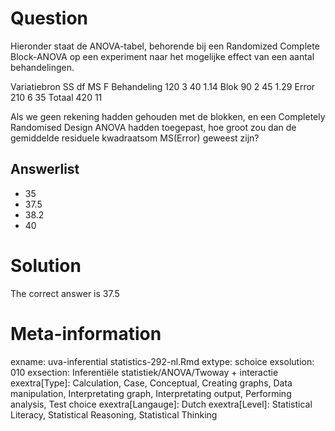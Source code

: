 Question
========

Hieronder staat de ANOVA-tabel, behorende bij een Randomized Complete Block-ANOVA op een experiment naar het mogelijke effect van een aantal behandelingen.

Variatiebron SS df MS F
Behandeling 120 3 40 1.14
Blok 90 2 45 1.29
Error 210 6 35
Totaal 420 11

Als we geen rekening hadden gehouden met de blokken, en een Completely Randomised Design ANOVA hadden toegepast, hoe groot zou dan de gemiddelde residuele kwadraatsom MS(Error) geweest zijn? 

Answerlist
----------
* 35
* 37.5
* 38.2
* 40

Solution
========

The correct answer is  37.5 

Meta-information
================
exname: uva-inferential statistics-292-nl.Rmd 
extype: schoice 
exsolution: 010 
exsection: Inferentiële statistiek/ANOVA/Twoway + interactie
exextra[Type]: Calculation, Case, Conceptual, Creating graphs, Data manipulation, Interpretating graph, Interpretating output, Performing analysis, Test choice 
exextra[Langauge]: Dutch 
exextra[Level]: Statistical Literacy, Statistical Reasoning, Statistical Thinking 
